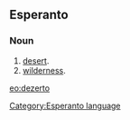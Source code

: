 ==Esperanto==
===Noun===
# [[desert]].
# [[wilderness]].

[[eo:dezerto]]
[[Category:Esperanto language]]
{{Universala Vortaro}}